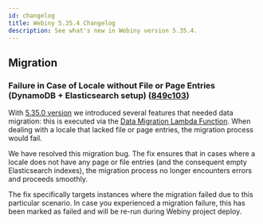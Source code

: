 ```yaml
---
id: changelog
title: Webiny 5.35.4 Changelog
description: See what's new in Webiny version 5.35.4.
---
```


## Migration

### Failure in Case of Locale without File or Page Entries (DynamoDB + Elasticsearch setup) ([849c103](https://github.com/webiny/webiny-js/commit/849c103858fa6eb5a5c9b17630d6f7c94b006515))

With [5.35.0 version](https://www.webiny.com/docs/release-notes/5.35.0/changelog) we introduced several features that needed data migration: this is executed via the [Data Migration Lambda Function](https://www.webiny.com/docs/release-notes/5.35.0/changelog#data-migration-lambda-function-3079-3150). When dealing with a locale that lacked file or page entries, the migration process would fail.

We have resolved this migration bug. The fix ensures that in cases where a locale does not have any page or file entries (and the consequent empty Elasticsearch indexes), the migration process no longer encounters errors and proceeds smoothly.

<Alert type="warning">

The fix specifically targets instances where the migration failed due to this particular scenario. In case you experienced a migration failure, this has been marked as failed and will be re-run during Webiny project deploy.

</Alert>
